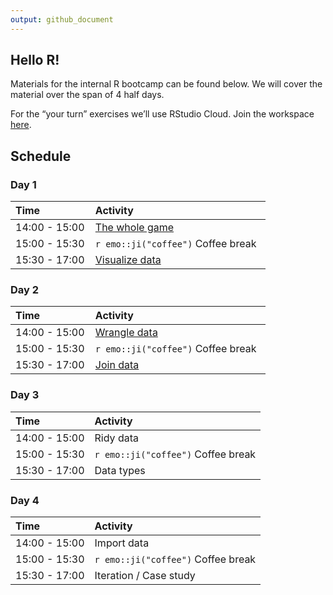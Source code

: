 ```yaml
---
output: github_document
---
```


## Hello R!

Materials for the internal R bootcamp can be found below. We will cover 
the material over the span of 4 half days.

For the "your turn" exercises we'll use RStudio Cloud. Join the workspace 
[here](https://rstd.io/bootcamper-cloud).

## Schedule

### Day 1

| Time          | Activity                     |
| :------------ | :--------------------------- |
| 14:00 - 15:00 | [The whole game](https://rstudio-education.github.io/bootcamper/slides/01-whole-game/01-whole-game.html)   |
| 15:00 - 15:30 | `r emo::ji("coffee")` Coffee break |
| 15:30 - 17:00 | [Visualize data](https://rstudio-education.github.io/bootcamper/slides/02-visualize-data/02-visualize-data.html)  |

### Day 2
| Time          | Activity                     |
| :------------ | :--------------------------- |
| 14:00 - 15:00 | [Wrangle data](https://rstudio-education.github.io/bootcamper/slides/03-wrangle-data/03-wrangle-data.html)                 |
| 15:00 - 15:30 | `r emo::ji("coffee")` Coffee break |
| 15:30 - 17:00 | [Join data](https://rstudio-education.github.io/bootcamper/slides/04-join-data/04-join-data.html)                    |

### Day 3

| Time          | Activity                     |
| :------------ | :--------------------------- |
| 14:00 - 15:00 | Ridy data                    |
| 15:00 - 15:30 | `r emo::ji("coffee")` Coffee break |
| 15:30 - 17:00 | Data types                   |

### Day 4
| Time          | Activity                     |
| :------------ | :--------------------------- |
| 14:00 - 15:00 | Import data                  |
| 15:00 - 15:30 | `r emo::ji("coffee")` Coffee break |
| 15:30 - 17:00 | Iteration / Case study       |
